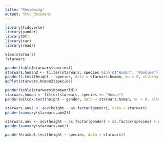 ```yaml
---
title: "Reviewing"
output: html_document
---
```


```r
library(tidyverse)
library(pander)
library(DT)
library(car)
library(readr)

view(starwars)
?starwars
```



```r
pander(table(starwars$species))
starwars.human2 <- filter(starwars, species %in% c("Human", "Wookiee"))
pander(t.test(height ~ species, data = starwars.human, mu = 0, alternative = "two.sided", conf.level = 0.95))
qqPlot(starwars.human2$species)
```

```r
pander(table(starwars$homeworld))
starwars.human <- filter(starwars, species == "Human")
pander(wilcox.test(height ~ gender, data = starwars.human, mu = 0, alternative = "two.sided", conf.level = 0.95))
```


```r
starwars.aov2 <- aov(height ~ as.factor(gender), data = starwars)
pander(summary(starwars.aov2))
```

```r
starwars.aov <- aov(height ~ as.factor(gender) + as.factor(species) + as.factor(gender):as.factor(species), data = starwars)
pander(summary(starwars.aov))

```

```r
pander(kruskal.test(height ~ species, data = starwars))
```

